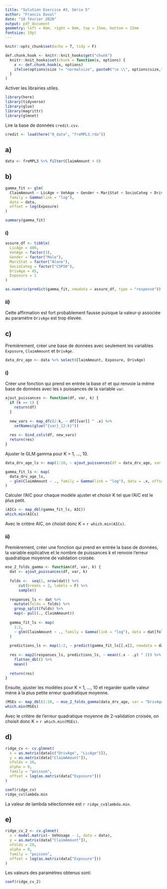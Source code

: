```yaml
---
title: "Solution Exercice #3, Série 5"
author: "Francis Duval"
date: "18 février 2020"
output: pdf_document
geometry: left = 8mm, right = 8mm, top = 15mm, bottom = 15mm
fontsize: 10pt
---
```


```r
knitr::opts_chunk$set(echo = T, tidy = F)

def.chunk.hook <- knitr::knit_hooks$get("chunk")
  knitr::knit_hooks$set(chunk = function(x, options) {
    x <- def.chunk.hook(x, options)
    ifelse(options$size != "normalsize", paste0("\n \\", options$size,"\n\n", x, "\n\n \\normalsize"), x)
  }
)
```

Activer les librairies utiles.

```r
library(here)
library(tidyverse)
library(glue)
library(magrittr)
library(glmnet)
```

Lire la base de données `credit.csv`.

```r
credit <- load(here("0_data", "freMPL3.rda"))
```

## a)

```r
data <- freMPL3 %>% filter(ClaimAmount > 0)
```

## b)

```r
gamma_fit <- glm(
  ClaimAmount ~ LicAge + VehAge + Gender + MariStat + SocioCateg + DrivAge, 
  family = Gamma(link = "log"), 
  data = data, 
  offset = log(Exposure)
)

summary(gamma_fit)
```

### i)

```r
assure_df <- tibble(
  LicAge = 400,
  VehAge = factor(3),
  Gender = factor("Male"),
  MariStat = factor("Alone"),
  SocioCateg = factor("CSP50"),
  DrivAge = 45,
  Exposure = 1
)

as.numeric(predict(gamma_fit, newdata = assure_df, type = "response"))
```

### ii)

Cette affirmation est fort probablement fausse puisque la valeur-p associée au paramètre `DrivAge` est trop élevée.

## c)

Premièrement, créer une base de données avec seulement les variables `Exposure`, `ClaimAmount` et `DrivAge`.

```r
data_drv_age <- data %>% select(ClaimAmount, Exposure, DrivAge)
```

### i)

Créer une fonction qui prend en entrée la base `df` et qui renvoie la même base de données avec les `k` puissances de la variable `var`.

```r
ajout_puissances <- function(df, var, k) {
  if (k == 1) {
    return(df)
  }
  
  new_vars <- map_dfc(2:k, ~ df[[var]] ^ .x) %>% 
    setNames(glue("{var}_{2:k}"))
  
  res <- bind_cols(df, new_vars)
  return(res)
}
```

Ajuster le GLM gamma pour K = 1, ..., 10.

```r
data_drv_age_ls <- map(1:10, ~ ajout_puissances(df = data_drv_age, var = "DrivAge", k = .x))

gamma_fit_ls <- map(
  data_drv_age_ls,
  ~ glm(ClaimAmount ~ ., family = Gamma(link = "log"), data = .x, offset = log(Exposure))
)
```

Calculer l'AIC pour chaque modèle ajuster et choisir K tel que l'AIC est le plus petit.

```r
(AICs <- map_dbl(gamma_fit_ls, AIC))
which.min(AICs)
```

Avec le critère AIC, on choisit donc K = `r which.min(AICs)`.

### ii)

Premièrement, créer une fonction qui prend en entrée la base de données, la variable explicative et le nombre de puissances k et renvoie l'erreur quadratique moyenne de validation croisée.

```r
mse_2_folds_gamma <- function(df, var, k) {
  dat <- ajout_puissances(df, var, k)
  
  folds <-  seq(1, nrow(dat)) %>%
      cut(breaks = 2, labels = F) %>% 
      sample()
  
  responses_ls <- dat %>%
    mutate(folds = folds) %>% 
    group_split(folds) %>% 
    map(~ pull(., ClaimAmount))
  
  gamma_fit_ls <- map(
    1:2, 
    ~ glm(ClaimAmount ~ ., family = Gamma(link = "log"), data = dat[folds != .x, ], offset = log(Exposure))
  )
  
  predictions_ls <- map(1:2, ~ predict(gamma_fit_ls[[.x]], newdata = dat[folds == .x, ], type = "response"))
  
  res <- map2(responses_ls, predictions_ls, ~ mean((.x - .y) ^ 2)) %>% 
    flatten_dbl() %>% 
    mean()
  
  return(res)
}
```

Ensuite, ajuster les modèles pour K = 1, ..., 10 et regarder quelle valeur mène à la plus petite erreur quadratique moyenne.

```r
(MSEs <- map_dbl(1:10, ~ mse_2_folds_gamma(data_drv_age, var = "DrivAge", k = .x)))
which.min(MSEs)
```

Avec le critère de l'erreur quadratique moyenne de 2-validation croisée, on choisit donc K = `r which.min(MSEs)`.

## d)

```r

ridge_cv <- cv.glmnet(
  x = as.matrix(data[c("DrivAge", "LicAge")]), 
  y = as.matrix(data["ClaimAmount"]), 
  nfolds = 10, 
  alpha = 0, 
  family = "poisson", 
  offset = log(as.matrix(data["Exposure"]))
)

coef(ridge_cv)
ridge_cv$lambda.min
```

La valeur de lambda sélectionnée est `r ridge_cv$lambda.min`.

## e)

```r
ridge_cv_2 <- cv.glmnet(
  x = model.matrix(~ VehUsage - 1, data = data), 
  y = as.matrix(data["ClaimAmount"]), 
  nfolds = 20, 
  alpha = 0, 
  family = "poisson", 
  offset = log(as.matrix(data["Exposure"]))
)
```

Les valeurs des paramètres obtenus sont:

```r
coef(ridge_cv_2)
```
